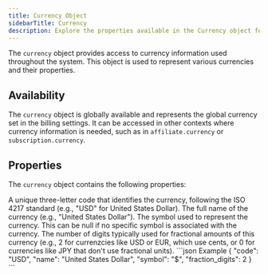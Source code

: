 ```yaml
---
title: Currency Object
sidebarTitle: Currency
description: Explore the properties available in the Currency object for Aikeedo themes.
---
```


The `currency` object provides access to currency information used throughout the system. This object is used to represent various currencies and their properties.

## Availability

The `currency` object is globally available and represents the global currency set in the billing settings. It can be accessed in other contexts where currency information is needed, such as in `affiliate.currency` or `subscription.currency`.

## Properties

The `currency` object contains the following properties:

<ResponseField name="code" type="string" required>
  A unique three-letter code that identifies the currency, following the ISO 4217 standard (e.g., "USD" for United States Dollar).
</ResponseField>

<ResponseField name="name" type="string" required>
  The full name of the currency (e.g., "United States Dollar").
</ResponseField>

<ResponseField name="symbol" type="string|null" required>
  The symbol used to represent the currency. This can be null if no specific symbol is associated with the currency.
</ResponseField>

<ResponseField name="fraction_digits" type="number" required>
  The number of digits typically used for fractional amounts of this currency (e.g., 2 for currenzcies like USD or EUR, which use cents, or 0 for currencies like JPY that don't use fractional units).
</ResponseField>

<ResponseExample>
```json Example
{
  "code": "USD",
  "name": "United States Dollar",
  "symbol": "$",
  "fraction_digits": 2
}
```
</ResponseExample>
